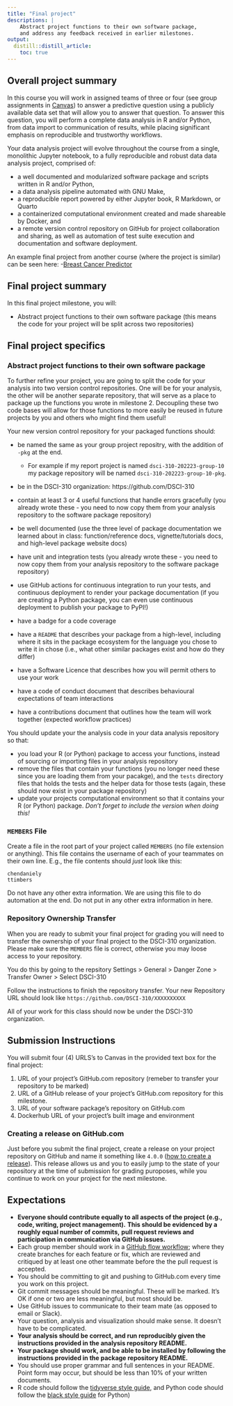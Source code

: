 ```yaml
---
title: "Final project"
descriptions: |
    Abstract project functions to their own software package, 
    and address any feedback received in earlier milestones.
output:
  distill::distill_article:
    toc: true
---
```


## Overall project summary

In this course you will work in assigned teams of three or four
(see group assignments in [Canvas](https://canvas.ubc.ca))
to answer a predictive question using a publicly available data set
that will allow you to answer that question.
To answer this question,
you will perform a complete data analysis in R and/or Python,
from data import to communication of results,
while placing significant emphasis on reproducible and trustworthy workflows.

Your data analysis project will evolve throughout the course from a
single, monolithic Jupyter notebook,
to a fully reproducible and robust data data analysis project, comprised of:

- a well documented and modularized software package and scripts written in R and/or Python,
- a data analysis pipeline automated with GNU Make,
- a reproducible report powered by either Jupyter book, R Markdown, or Quarto
- a containerized computational environment created and made shareable by Docker, and
- a remote version control repository on GitHub for project collaboration and sharing,
  as well as automation of test suite execution and documentation and software deployment.

An example final project from another course (where the project is similar) can be seen here: 
-[Breast Cancer Predictor](https://github.com/ttimbers/breast_cancer_predictor)

## Final project summary

In this final project milestone, you will:

- Abstract project functions to their own software package
  (this means the code for your project will be split across two repositories)

<!--2022-23: feedback was addressed during M2 and M3
2. Address any feedback received in earlier milestones
-->

## Final project specifics

### Abstract project functions to their own software package

To further refine your project, you are going to split the code
for your analysis into two version control repositories.
One will be for your analysis, 
the other will be another separate repository, 
that will serve as a place to package up the functions you wrote in milestone 2.
Decoupling these two code bases 
will allow for those functions to more easily be reused in future projects by
you and others who might find them useful!

Your new version control repository for your packaged functions should:

- be named the same as your group project repositry, with the addition of `-pkg` at the end.
  - For example if my report project is named `dsci-310-202223-group-10` my package repository will be named `dsci-310-202223-group-10-pkg`.

- be in the DSCI-310 organization: https://github.com/DSCI-310

- contain at least 3 or 4 useful functions that handle errors gracefully 
  (you already wrote these - you need to now 
  copy them from your analysis repository to the software package repository)

- be well documented
  (use the three level of package documentation we learned about in class:
  function/reference docs, vignette/tutorials docs, and high-level package website docs)

- have unit and integration tests
  (you already wrote these - you need to now 
  copy them from your analysis repository to the software package repository)

- use GitHub actions for continuous integration to run your tests, 
  and continuous deployment to render your package documentation 
  (if you are creating a Python package, 
  you can even use continuous deployment to publish your package to PyPI!)

- have a badge for a code coverage

- have a `README` that describes your package from a high-level, 
  including where it sits in the package ecosystem 
  for the language you chose to write it in chose
  (i.e., what other similar packages exist and how do they differ)

- have a Software Licence 
  that describes how you will permit others to use your work

- have a code of conduct document 
  that describes behavioural expectations of team interactions

- have a contributions document 
  that outlines how the team will work together 
  (expected workflow practices)

You should update your the analysis code in your data analysis repository
so that:

- you load your R (or Python) package to access your functions,
  instead of sourcing or importing files in your analysis repository
- remove the files that contain your functions
  (you no longer need these since you are loading them from your pacakge),
  and the `tests` directory files that holds the tests and the helper data for those tests
  (again, these should now exist in your package repository)
- update your projects computational environment so that it contains your R (or Python) package.
  *Don't forget to include the version when doing this!*

<!--
### 2. Address any feedback received in earlier milestones

Revise your data analysis project to address feedback received
from the DSCI 310 teaching team from past milestones.
50% of your final grade for this milestone will be assessing 
whether you have addressed this feedback to improve your project.

To help us easily, and correctly, assess this, 
please point us to where you have addressed the feedback received
by replying in the issue thread where the feedback was given.
You can point us to evidence of addressing it 
by providing URLs to reference 
specific lines of code, commit messages, pull requests, etc.
Be sure to add some narration when sharing these URLs 
so that it is easy for us to identify which changes to your work 
addressed which pieces of feedback.
-->

### `MEMBERS` File

Create a file in the root part of your project called `MEMBERS` (no file extension or anything).
This file contains the username of each of your teammates on their own line.
E.g., the file contents should _just_ look like this:

```
chendaniely
ttimbers
```

Do not have any other extra information. We are using this file to do automation at the end.
Do not put in any other extra information in here.

### Repository Ownership Transfer

When you are ready to submit your final project for grading
you will need to transfer the ownership of your final project to the DSCI-310 organization.
Please make sure the `MEMBERS` file is correct, otherwise you may loose access to your repository.

You do this by going to the repsitory Settings > General > Danger Zone > Transfer Owner > Select DSCI-310

Follow the instructions to finish the repository transfer.
Your new Repository URL should look like `https://github.com/DSCI-310/XXXXXXXXXX`

All of your work for this class should now be under the DSCI-310 organization.

## Submission Instructions

You will submit four (4) URLS's to Canvas in the provided text box for the final project:

1. URL of your project's GitHub.com repository (remeber to transfer your repository to be marked)
2. URL of a GitHub release of your project's GitHub.com repository for this milestone.
3. URL of your software package's repository on GitHub.com
4. Dockerhub URL of your project's built image and environment

### Creating a release on GitHub.com 
Just before you submit the final project, create a release on your project repository on GitHub and name it something like `4.0.0` ([how to create a release](https://docs.github.com/en/repositories/releasing-projects-on-github/managing-releases-in-a-repository#creating-a-release)). This release allows us and you to easily jump to the state of your repository at the time of submission for grading puroposes, while you continue to work on your project for the next milestone.

## Expectations

- **Everyone should contribute equally to all aspects of the project**
**(e.g., code, writing, project management).**
**This should be evidenced by a roughly equal number of commits,**
**pull request reviews and participation in communication via GitHub issues.**
- Each group member should work in a 
[GitHub flow workflow](https://docs.github.com/en/get-started/quickstart/github-flow); 
where they create branches for each feature or fix, 
which are reviewed and critiqued by at least one other teammate 
before the the pull request is accepted.
- You should be committing to git and pushing to GitHub.com every time you work on this project.
- Git commit messages should be meaningful. These will be marked. 
It's OK if one or two are less meaningful, but most should be.
- Use GitHub issues to communicate to their team mate (as opposed to email or Slack).
- Your question, analysis and visualization should make sense. It doesn't have to be complicated.
- **Your analysis should be correct, and run reproducibly given the instructions provided in the analysis repository README.**
- **Your package should work, and be able to be installed by following the instructions provided in the package repository README.**
- You should use proper grammar and full sentences in your README. 
Point form may occur, but should be less than 10% of your written documents.
- R code should follow the [tidyverse style guide](https://style.tidyverse.org/), 
and Python code should follow the 
[black style guide](https://black.readthedocs.io/en/stable/the_black_code_style/index.html) for Python)
